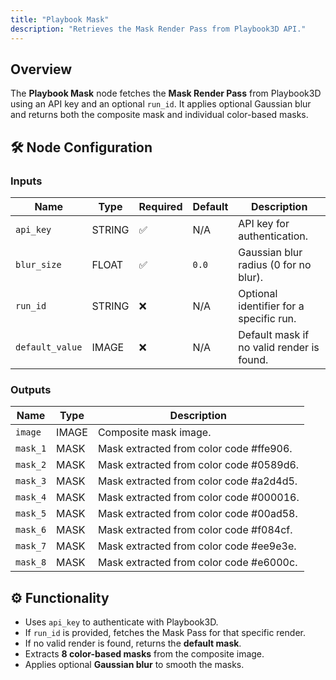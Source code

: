 ```yaml
---
title: "Playbook Mask"
description: "Retrieves the Mask Render Pass from Playbook3D API."
---
```


## Overview

The **Playbook Mask** node fetches the **Mask Render Pass** from Playbook3D using an API key and an optional `run_id`. It applies optional Gaussian blur and returns both the composite mask and individual color-based masks.

## 🛠️ Node Configuration

### **Inputs**
| Name         | Type   | Required | Default | Description |
|-------------|--------|----------|---------|--------------------------------|
| `api_key`   | STRING | ✅        | N/A     | API key for authentication. |
| `blur_size` | FLOAT  | ✅        | `0.0`   | Gaussian blur radius (0 for no blur). |
| `run_id`    | STRING | ❌        | N/A     | Optional identifier for a specific run. |
| `default_value` | IMAGE | ❌     | N/A     | Default mask if no valid render is found. |

### **Outputs**
| Name       | Type   | Description |
|------------|--------|--------------------------------|
| `image`    | IMAGE  | Composite mask image. |
| `mask_1`   | MASK   | Mask extracted from color code #ffe906. |
| `mask_2`   | MASK   | Mask extracted from color code #0589d6. |
| `mask_3`   | MASK   | Mask extracted from color code #a2d4d5. |
| `mask_4`   | MASK   | Mask extracted from color code #000016. |
| `mask_5`   | MASK   | Mask extracted from color code #00ad58. |
| `mask_6`   | MASK   | Mask extracted from color code #f084cf. |
| `mask_7`   | MASK   | Mask extracted from color code #ee9e3e. |
| `mask_8`   | MASK   | Mask extracted from color code #e6000c. |

## ⚙️ Functionality

- Uses `api_key` to authenticate with Playbook3D.
- If `run_id` is provided, fetches the Mask Pass for that specific render.
- If no valid render is found, returns the **default mask**.
- Extracts **8 color-based masks** from the composite image.
- Applies optional **Gaussian blur** to smooth the masks.
